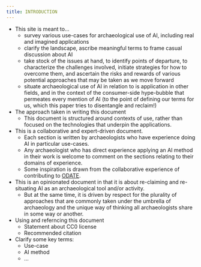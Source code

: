 ```yaml
---
title: INTRODUCTION
---
```


- This site is meant to...
  - survey various use-cases for archaeological use of AI, including real and imagined applications
  - clarify the landscape, ascribe meaningful terms to frame casual discussion about AI
  - take stock of the issues at hand, to identify points of departure, to characterize the challenges involved, initiate strategies for how to overcome them, and ascertain the risks and rewards of various potential approaches that may be taken as we move forward
  - situate archaeological use of AI in relation to is application in other fields, and in the context of the consumer-side hype-bubble that permeates every mention of AI (to the point of defining our terms for us, which this paper tries to disentangle and reclaim!)

- The approach taken in writing this document
  - This document is structured around contexts of use, rather than focused on the technologies that underpin the applications.

- This is a collaborative and expert-driven document.
  - Each section is written by archaeologists who have experience doing AI in particular use-cases.
  - Any archaeologist who has direct experience applying an AI method in their work is welcome to comment on the sections relating to their domains of experience.
  - Some inspiration is drawn from the collaborative experience of contributing to [ODATE](https://o-date.github.io/draft/book/).

- This is an opinionated document in that it is about re-claiming and re-situating AI as an archaeological tool and/or activity.
  - But at the same time, it is driven by respect for the plurality of approaches that are commonly taken under the umbrella of archaeology and the unique way of thinking all archaeologists share in some way or another.

- Using and referncing this document
  - Statement about CC0 license
  - Recommended citation

- Clarify some key terms:
  - Use-case
  - AI method
  - ...
